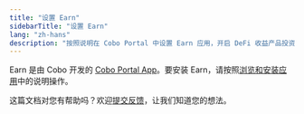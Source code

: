 ```yaml
---
title: "设置 Earn"
sidebarTitle: "设置 Earn"
lang: "zh-hans"
description: "按照说明在 Cobo Portal 中设置 Earn 应用，开启 DeFi 收益产品投资。"
---
```


Earn 是由 Cobo 开发的 [Cobo Portal App](/cn/apps/introduction)。要安装 Earn，请按照[浏览和安装应用](/cn/apps/browse-and-install)中的说明操作。

<Tip>这篇文档对您有帮助吗？欢迎[提交反馈](https://forms.zohopublic.com/cobo/form/DocumentFeedbackForm/formperma/QvLOhxJv1_JMsJ-1dleZ8Itb_7rzN-LtgvsDdxosoVI?referrername=manuals)，让我们知道您的想法。</Tip>
